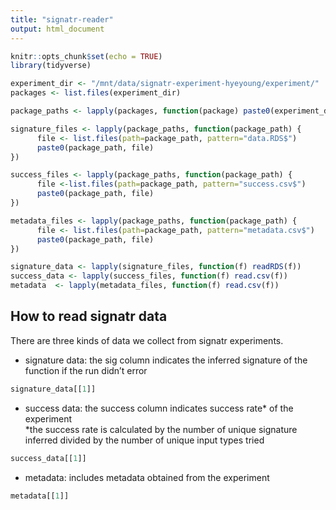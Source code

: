 ```yaml
---
title: "signatr-reader"
output: html_document
---
```


```r
knitr::opts_chunk$set(echo = TRUE)
library(tidyverse)

experiment_dir <- "/mnt/data/signatr-experiment-hyeyoung/experiment/"
packages <- list.files(experiment_dir)

package_paths <- lapply(packages, function(package) paste0(experiment_dir, package, "/"))

signature_files <- lapply(package_paths, function(package_path) {
      file <- list.files(path=package_path, pattern="data.RDS$")
      paste0(package_path, file)
})

success_files <- lapply(package_paths, function(package_path) {
      file <-list.files(path=package_path, pattern="success.csv$")
      paste0(package_path, file)
})

metadata_files <- lapply(package_paths, function(package_path) {
      file <- list.files(path=package_path, pattern="metadata.csv$")
      paste0(package_path, file)
})

signature_data <- lapply(signature_files, function(f) readRDS(f))
success_data <- lapply(success_files, function(f) read.csv(f))
metadata  <- lapply(metadata_files, function(f) read.csv(f))

```

## How to read signatr data

There are three kinds of data we collect from signatr experiments.   

+ signature data: the sig column indicates the inferred signature of the function if the run didn't error
```r
signature_data[[1]]
```

+ success data: the success column indicates success rate* of the experiment  
*the success rate is calculated by the number of unique signature inferred divided by the number of unique input types tried
```r
success_data[[1]]
```

+ metadata: includes metadata obtained from the experiment    
```r
metadata[[1]]
```

